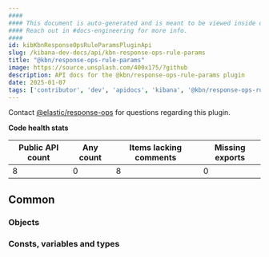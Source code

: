 ```yaml
---
####
#### This document is auto-generated and is meant to be viewed inside our experimental, new docs system.
#### Reach out in #docs-engineering for more info.
####
id: kibKbnResponseOpsRuleParamsPluginApi
slug: /kibana-dev-docs/api/kbn-response-ops-rule-params
title: "@kbn/response-ops-rule-params"
image: https://source.unsplash.com/400x175/?github
description: API docs for the @kbn/response-ops-rule-params plugin
date: 2025-01-07
tags: ['contributor', 'dev', 'apidocs', 'kibana', '@kbn/response-ops-rule-params']
---
```




Contact [@elastic/response-ops](https://github.com/orgs/elastic/teams/response-ops) for questions regarding this plugin.

**Code health stats**

| Public API count  | Any count | Items lacking comments | Missing exports |
|-------------------|-----------|------------------------|-----------------|
| 8 | 0 | 8 | 0 |

## Common

### Objects
<DocDefinitionList data={kbnResponseOpsRuleParamsObj.common.objects}/>

### Consts, variables and types
<DocDefinitionList data={kbnResponseOpsRuleParamsObj.common.misc}/>


